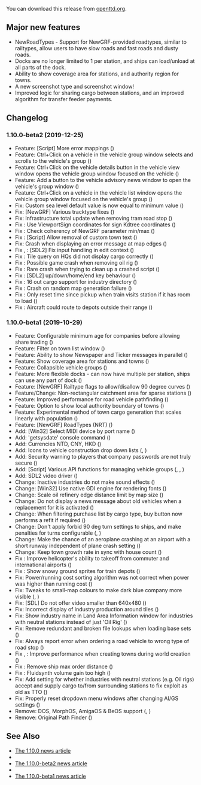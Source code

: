 {{en/-}}
{{en/Development/OTTDVersions}}

{{en/Archive/OpenTTD/Release|prev=OpenTTD 1.9.3|next=OpenTTD 1.10.1|date=2020-04-01}}

You can download this release from [https://www.openttd.org/download-stable/1.10.0 openttd.org].

==Major new features==
* NewRoadTypes - Support for NewGRF-provided roadtypes, similar to railtypes, allow users to have slow roads and fast roads and dusty roads.
* Docks are no longer limited to 1 per station, and ships can load/unload at all parts of the dock.
* Ability to show coverage area for stations, and authority region for towns.
* A new screenshot type and screenshot window!
* Improved logic for sharing cargo between stations, and an improved algorithm for transfer feeder payments.

==Changelog==
=== 1.10.0-beta2 (2019-12-25) ===
* Feature: [Script] More error mappings ({{en/Development/Design Drafts/GHIssue|7857}})
* Feature: Ctrl+Click on a vehicle in the vehicle group window selects and scrolls to the vehicle's group ({{en/Development/Design Drafts/GHIssue|7800}})
* Feature: Ctrl+Click on the vehicle details button in the vehicle view window opens the vehicle group window focused on the vehicle ({{en/Development/Design Drafts/GHIssue|7800}})
* Feature: Add a button to the vehicle advisory news window to open the vehicle's group window ({{en/Development/Design Drafts/GHIssue|7800}})
* Feature: Ctrl+Click on a vehicle in the vehicle list window opens the vehicle group window focused on the vehicle's group ({{en/Development/Design Drafts/GHIssue|7800}})
* Fix: Custom sea level default value is now equal to minimum value ({{en/Development/Design Drafts/GHIssue|7866}})
* Fix: [NewGRF] Various tracktype fixes ({{en/Development/Design Drafts/GHIssue|7863}})
* Fix: Infrastructure total update when removing tram road stop ({{en/Development/Design Drafts/GHIssue|7856}})
* Fix {{en/Development/Design Drafts/GHIssue|7847}}: Use ViewportSign coordinates for sign Kdtree coordinates ({{en/Development/Design Drafts/GHIssue|7849}})
* Fix {{en/Development/Design Drafts/GHIssue|7836}}: Check coherency of NewGRF parameter min/max ({{en/Development/Design Drafts/GHIssue|7840}})
* Fix {{en/Development/Design Drafts/GHIssue|7673}}: [Script] Allow removal of custom town text ({{en/Development/Design Drafts/GHIssue|7834}})
* Fix: Crash when displaying an error message at map edges ({{en/Development/Design Drafts/GHIssue|7833}})
* Fix {{en/Development/Design Drafts/GHIssue|7783}}, {{en/Development/Design Drafts/GHIssue|7816}}: [SDL2] Fix input handling in edit context ({{en/Development/Design Drafts/GHIssue|7825}})
* Fix {{en/Development/Design Drafts/GHIssue|7697}}: Tile query on HQs did not display cargo correctly ({{en/Development/Design Drafts/GHIssue|7824}})
* Fix {{en/Development/Design Drafts/GHIssue|7820}}: Possible game crash when removing oil rig ({{en/Development/Design Drafts/GHIssue|7821}})
* Fix {{en/Development/Design Drafts/GHIssue|7606}}: Rare crash when trying to clean up a crashed script ({{en/Development/Design Drafts/GHIssue|7819}})
* Fix {{en/Development/Design Drafts/GHIssue|7784}}: [SDL2] up/down/home/end key behaviour ({{en/Development/Design Drafts/GHIssue|7815}})
* Fix {{en/Development/Design Drafts/GHIssue|7631}}: 16 out cargo support for industry directory ({{en/Development/Design Drafts/GHIssue|7809}})
* Fix {{en/Development/Design Drafts/GHIssue|7646}}: Crash on random map generation failure ({{en/Development/Design Drafts/GHIssue|7805}})
* Fix {{en/Development/Design Drafts/GHIssue|7430}}: Only reset time since pickup when train visits station if it has room to load ({{en/Development/Design Drafts/GHIssue|7595}})
* Fix {{en/Development/Design Drafts/GHIssue|5405}}: Aircraft could route to depots outside their range ({{en/Development/Design Drafts/GHIssue|7104}})


=== 1.10.0-beta1 (2019-10-29) ===
* Feature: Configurable minimum age for companies before allowing share trading ({{en/Development/Design Drafts/GHIssue|7780}})
* Feature: Filter on town list window ({{en/Development/Design Drafts/GHIssue|7621}})
* Feature: Ability to show Newspaper and Ticker messages in parallel ({{en/Development/Design Drafts/GHIssue|7612}})
* Feature: Show coverage area for stations and towns ({{en/Development/Design Drafts/GHIssue|7446}})
* Feature: Collapsible vehicle groups ({{en/Development/Design Drafts/GHIssue|7417}})
* Feature: More flexible docks - can now have multiple per station, ships can use any part of dock ({{en/Development/Design Drafts/GHIssue|7380}})
* Feature: [NewGRF] Railtype flags to allow/disallow 90 degree curves ({{en/Development/Design Drafts/GHIssue|7352}})
* Feature/Change: Non-rectangular catchment area for sparse stations ({{en/Development/Design Drafts/GHIssue|7235}})
* Feature: Improved performance for road vehicle pathfinding ({{en/Development/Design Drafts/GHIssue|7261}})
* Feature: Option to show local authority boundary of towns ({{en/Development/Design Drafts/GHIssue|7025}})
* Feature: Experimental method of town cargo generation that scales linearly with population ({{en/Development/Design Drafts/GHIssue|6965}})
* Feature: [NewGRF] RoadTypes (NRT) ({{en/Development/Design Drafts/GHIssue|6811}})
* Add: [Win32] Select MIDI device by port name ({{en/Development/Design Drafts/GHIssue|7666}})
* Add: 'getsysdate' console command ({{en/Development/Design Drafts/GHIssue|7658}})
* Add: Currencies NTD, CNY, HKD ({{en/Development/Design Drafts/GHIssue|7596}})
* Add: Icons to vehicle construction drop down lists ({{en/Development/Design Drafts/GHIssue|7358}}, {{en/Development/Design Drafts/GHIssue|7485}})
* Add: Security warning to players that company passwords are not truly secure ({{en/Development/Design Drafts/GHIssue|7351}})
* Add: [Script] Various API functions for managing vehicle groups ({{en/Development/Design Drafts/GHIssue|7225}}, {{en/Development/Design Drafts/GHIssue|7336}}, {{en/Development/Design Drafts/GHIssue|7716}})
* Add: SDL2 video driver ({{en/Development/Design Drafts/GHIssue|7086}})
* Change: Inactive industries do not make sound effects ({{en/Development/Design Drafts/GHIssue|7752}})
* Change: [Win32] Use native GDI engine for rendering fonts ({{en/Development/Design Drafts/GHIssue|7572}})
* Change: Scale oil refinery edge distance limit by map size ({{en/Development/Design Drafts/GHIssue|7514}})
* Change: Do not display a news message about old vehicles when a replacement for it is activated ({{en/Development/Design Drafts/GHIssue|7401}})
* Change: When filtering purchase list by cargo type, buy button now performs a refit if required ({{en/Development/Design Drafts/GHIssue|7301}})
* Change: Don't apply forbid 90 deg turn settings to ships, and make penalties for turns configurable ({{en/Development/Design Drafts/GHIssue|7289}}, {{en/Development/Design Drafts/GHIssue|7372}})
* Change: Make the chance of an aeroplane crashing at an airport with a short runway independent of plane crash setting ({{en/Development/Design Drafts/GHIssue|7302}})
* Change: Keep town growth rate in sync with house count ({{en/Development/Design Drafts/GHIssue|6777}})
* Fix {{en/Development/Design Drafts/GHIssue|6219}}: Improve helicopter's ability to takeoff from commuter and international airports ({{en/Development/Design Drafts/GHIssue|7710}})
* Fix {{en/Development/Design Drafts/GHIssue|6407}}: Show snowy ground sprites for train depots ({{en/Development/Design Drafts/GHIssue|7671}})
* Fix: Power/running cost sorting algorithm was not correct when power was higher than running cost ({{en/Development/Design Drafts/GHIssue|7561}})
* Fix: Tweaks to small-map colours to make dark blue company more visible ({{en/Development/Design Drafts/GHIssue|7436}}, {{en/Development/Design Drafts/GHIssue|7450}})
* Fix: [SDL] Do not offer video smaller than 640x480 ({{en/Development/Design Drafts/GHIssue|7442}})
* Fix: Incorrect display of industry production around tiles ({{en/Development/Design Drafts/GHIssue|7426}})
* Fix: Show industry name in Land Area Information window for industries with neutral stations instead of just 'Oil Rig' ({{en/Development/Design Drafts/GHIssue|7349}})
* Fix: Remove redundant and broken file lookups when loading base sets ({{en/Development/Design Drafts/GHIssue|7348}})
* Fix: Always report error when ordering a road vehicle to wrong type of road stop ({{en/Development/Design Drafts/GHIssue|7316}})
* Fix {{en/Development/Design Drafts/GHIssue|7043}}, {{en/Development/Design Drafts/GHIssue|7274}}: Improve performance when creating towns during world creation ({{en/Development/Design Drafts/GHIssue|7284}})
* Fix {{en/Development/Design Drafts/GHIssue|7062}}: Remove ship max order distance ({{en/Development/Design Drafts/GHIssue|7279}})
* Fix {{en/Development/Design Drafts/GHIssue|7189}}: Fluidsynth volume gain too high ({{en/Development/Design Drafts/GHIssue|7253}})
* Fix: Add setting for whether industries with neutral stations (e.g. Oil rigs) accept and supply cargo to/from surrounding stations to fix exploit as old as TTO ({{en/Development/Design Drafts/GHIssue|7234}})
* Fix: Properly reset dropdown menu windows after changing AI/GS settings ({{en/Development/Design Drafts/GHIssue|7092}})
* Remove: DOS, MorphOS, AmigaOS & BeOS support ({{en/Development/Design Drafts/GHIssue|7326}}, {{en/Development/Design Drafts/GHIssue|7388}})
* Remove: Original Path Finder ({{en/Development/Design Drafts/GHIssue|7245}})


==See Also==
* [https://www.openttd.org/news/2020/04/01/openttd-1-10-0.html The 1.10.0 news article]
* {{en/Forum|topic=86237|post=1227866|Forum post for 1.10.0-beta2}}
* [https://www.openttd.org/news/2019/12/25/openttd-1-10-0-beta2.html The 1.10.0-beta2 news article]
* {{en/Forum|topic=86237|Forum topic for 1.10.0-beta1}}
* [https://www.openttd.org/news/2019/10/29/openttd-1-10-0-beta1.html The 1.10.0-beta1 news article]